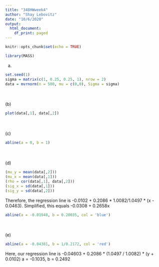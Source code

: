 ```yaml
---
title: "348HWweek4"
author: "Shay Lebovitz"
date: "10/6/2020"
output:
  html_document:
    df_print: paged
---
```


```r
knitr::opts_chunk$set(echo = TRUE)
```

```r
library(MASS)
```
(a)
```r
set.seed(1)
sigma = matrix(c(1, 0.25, 0.25, 1), nrow = 2)
data = mvrnorm(n = 500, mu = c(0,0), Sigma = sigma)
```
<br><br>
(b)
```r
plot(data[,1], data[,2])
```
<br><br>
(c)
```r
abline(a = 0, b = 1)
```
<br><br>
(d)
```r
(mu_y = mean(data[,2]))
(mu_x = mean(data[,1]))
(rho = cor(data[,1], data[,2]))
(sig_x = sd(data[,1]))
(sig_y = sd(data[,2]))
```
Therefore, the regression line is -0.0102 + 0.2086 * 1.0082/1.0497 * (x - 0.0463).
Simplified, this equals -0.0308 + 0.2658x
```r
abline(a = -0.01948, b = 0.20035, col = 'blue')
```
<br><br>
(e)
```r
abline(a = -0.04381, b = 1/0.2172, col = 'red')
```
Here, our regression line is -0.04603 + 0.2086 * (1.0497 / 1.0082) * (y + 0.0102)
a = -0.1035, b = 0.2492

